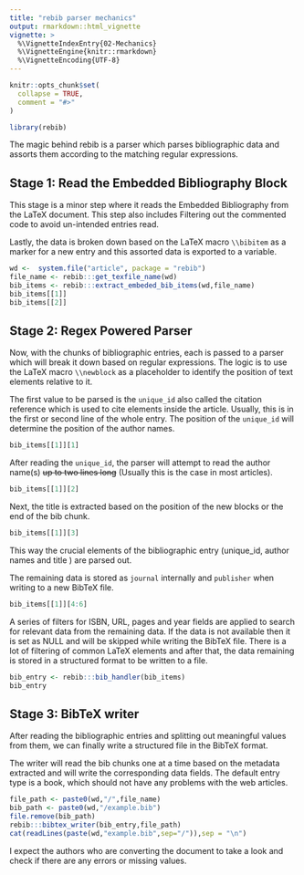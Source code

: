 ```yaml
---
title: "rebib parser mechanics"
output: rmarkdown::html_vignette
vignette: >
  %\VignetteIndexEntry{02-Mechanics}
  %\VignetteEngine{knitr::rmarkdown}
  %\VignetteEncoding{UTF-8}
---
```


```r
knitr::opts_chunk$set(
  collapse = TRUE,
  comment = "#>"
)
```

```r
library(rebib)
```

The magic behind rebib is a parser which parses bibliographic data and assorts them according to the matching regular expressions.

## Stage 1: Read the Embedded Bibliography Block

This stage is a minor step where it reads the Embedded Bibliography from the LaTeX document. This step also includes Filtering out the commented code to avoid un-intended entries read.

Lastly, the data is broken down based on the LaTeX macro `\\bibitem` as a marker for a new entry and this assorted data is exported to a variable.

```r
wd <-  system.file("article", package = "rebib")
file_name <- rebib:::get_texfile_name(wd)
bib_items <- rebib:::extract_embeded_bib_items(wd,file_name)
bib_items[[1]]
bib_items[[2]]
```


## Stage 2: Regex Powered Parser


Now, with the chunks of bibliographic entries, each is passed to a parser which will break it down based on regular expressions.
The logic is to use the LaTeX macro `\\newblock` as a placeholder to identify the position of text elements relative to it.

The first value to be parsed is the `unique_id` also called the citation reference which is used to cite elements inside the article. Usually, this is in the first or second line of the whole entry. The position of the 
`unique_id` will determine the position of the author names.

```r
bib_items[[1]][1]
```

After reading the `unique_id`, the parser will attempt to read the author name(s) ~~up to two lines long~~  (Usually this is the case in most articles).


```r
bib_items[[1]][2]
```

Next, the title is extracted based on the position of the new blocks or the end of the bib chunk. 


```r
bib_items[[1]][3]
```

This way the crucial elements of the bibliographic entry (unique_id, author names and title ) are parsed out.

The remaining data is stored as `journal` internally and `publisher` when writing to a new BibTeX file.


```r
bib_items[[1]][4:6]
```

A series of filters for ISBN, URL, pages and year fields are applied to search for relevant data from the remaining data. If the data is not available then it is set as NULL and will be skipped while writing the BibTeX file. 
There is a lot of filtering of common LaTeX elements and after that, the data remaining is stored in a structured format to be written to a file. 


```r
bib_entry <- rebib:::bib_handler(bib_items)
bib_entry
```

## Stage 3: BibTeX writer

After reading the bibliographic entries and splitting out meaningful values from them, we can finally write a structured file in the BibTeX format.

The writer will read the bib chunks one at a time based on the metadata extracted and will write the corresponding data fields. The default entry type is a book, which should not have any problems with the web articles. 

```r
file_path <- paste0(wd,"/",file_name)
bib_path <- paste0(wd,"/example.bib")
file.remove(bib_path)
rebib:::bibtex_writer(bib_entry,file_path)
cat(readLines(paste(wd,"example.bib",sep="/")),sep = "\n")
```


I expect the authors who are converting the document to take a look and check if there are any errors or missing values. 
